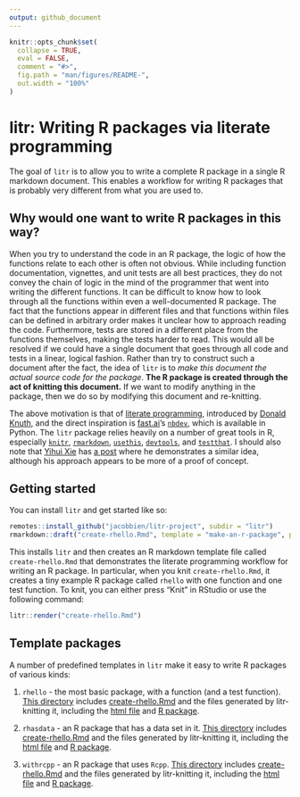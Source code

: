 ```yaml
---
output: github_document
---
```


<!-- README.md is generated from README.Rmd. Please edit that file -->

```r
knitr::opts_chunk$set(
  collapse = TRUE,
  eval = FALSE,
  comment = "#>",
  fig.path = "man/figures/README-",
  out.width = "100%"
)
```

# litr: Writing R packages via literate programming

<!-- badges: start -->
<!-- badges: end -->

The goal of `litr` is to allow you to write a complete R package in a single R markdown document. This enables a workflow for writing R packages that is probably very different from what you are used to.

## Why would one want to write R packages in this way?

When you try to understand the code in an R package, the logic of how the functions relate to each other is often not obvious.  While including function documentation, vignettes, and unit tests are all best practices, they do not convey the chain of logic in the mind of the programmer that went into writing the different functions.  It can be difficult to know how to look through all the functions within even a well-documented R package.  The fact that the functions appear in different files and that functions within files can be defined in arbitrary order makes it unclear how to approach reading the code.  Furthermore, tests are stored in a different place from the functions themselves, making the tests harder to read.  This would all be resolved if we could have a single document that goes through all code and tests in a linear, logical fashion.  Rather than try to construct such a document after the fact, the idea of `litr` is to *make this document the actual source code for the package*.  **The R package is created through the act of knitting this document.**  If we want to modify anything in the package, then we do so by modifying this document and re-knitting.

The above motivation is that of [literate programming](https://en.wikipedia.org/wiki/Literate_programming), introduced by [Donald Knuth](https://www-cs-faculty.stanford.edu/~knuth/), and the direct inspiration is [fast.ai](https://www.fast.ai/about/)'s [`nbdev`](https://nbdev.fast.ai/), which is available in Python.  The `litr` package relies heavily on a number of great tools in R, especially [`knitr`](https://yihui.org/knitr/), [`rmarkdown`](https://rmarkdown.rstudio.com/docs/index.html), [`usethis`](https://usethis.r-lib.org/), [`devtools`](https://devtools.r-lib.org/), and [`testthat`](https://testthat.r-lib.org/).  I should also note that [Yihui Xie](https://yihui.org/en/) has [a post](https://yihui.org/rlp/) where he demonstrates a similar idea, although his approach appears to be more of a proof of concept.

## Getting started

You can install `litr` and get started like so:

```r
remotes::install_github("jacobbien/litr-project", subdir = "litr")
rmarkdown::draft("create-rhello.Rmd", template = "make-an-r-package", package = "litr")
```

This installs `litr` and then creates an R markdown template file called `create-rhello.Rmd` that demonstrates the literate programming workflow for writing an R package.  In particular, when you knit `create-rhello.Rmd`, it creates a tiny example R package called `rhello` with one function and one test function.  To knit, you can either press "Knit" in RStudio or use the following command:

```r
litr::render("create-rhello.Rmd")
```

## Template packages

A number of predefined templates in `litr` make it easy to write R packages of various kinds:

1. `rhello` - the most basic package, with a function (and a test function). [This directory](https://github.com/jacobbien/litr-project/tree/main/examples/make-an-r-package) includes [create-rhello.Rmd](https://github.com/jacobbien/litr-project/tree/main/examples/make-an-r-package/create-rhello.Rmd) and the files generated by litr-knitting it, including the [html file](https://htmlpreview.github.io/?https://github.com/jacobbien/litr-project/tree/main/examples/make-an-r-package/create-rhello.html) and [R package](https://github.com/jacobbien/litr-project/tree/main/examples/make-an-r-package/rhello).

2. `rhasdata` - an R package that has a data set in it. [This directory](https://github.com/jacobbien/litr-project/tree/main/examples/make-an-r-package-with-data) includes [create-rhello.Rmd](https://github.com/jacobbien/litr-project/tree/main/examples/make-an-r-package-with-data/create-rhasdata.Rmd) and the files generated by litr-knitting it, including the [html file](https://htmlpreview.github.io/?https://github.com/jacobbien/litr-project/tree/main/examples/make-an-r-package-with-data/create-rhasdata.html) and [R package](https://github.com/jacobbien/litr-project/tree/main/examples/make-an-r-package-with-data/rhasdata).

3. `withrcpp` - an R package that uses `Rcpp`. [This directory](https://github.com/jacobbien/litr-project/tree/main/examples/make-an-r-package-with-rcpp) includes [create-rhello.Rmd](https://github.com/jacobbien/litr-project/tree/main/examples/make-an-r-package-with-rcpp/create-withrcpp.Rmd) and the files generated by litr-knitting it, including the [html file](https://htmlpreview.github.io/?https://github.com/jacobbien/litr-project/tree/main/examples/make-an-r-package-with-rcpp/create-withrcpp.html) and [R package](https://github.com/jacobbien/litr-project/tree/main/examples/make-an-r-package-with-rcpp/withrcpp).

